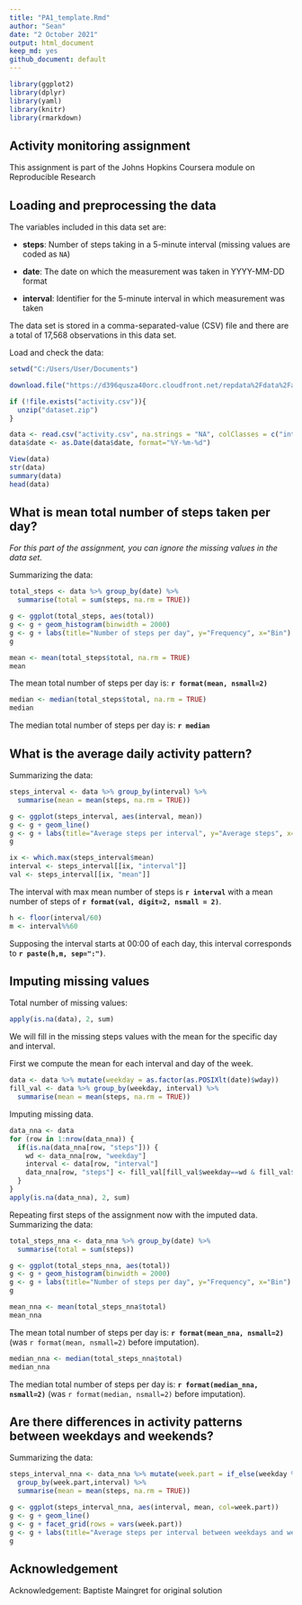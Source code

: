 ---
title: "PA1_template.Rmd"
author: "Sean"
date: "2 October 2021"
output: html_document
keep_md: yes
github_document: default
---

```{r library, echo=FALSE,results='hide',warning=FALSE, message=FALSE}
library(ggplot2)
library(dplyr)
library(yaml)
library(knitr)
library(rmarkdown)
```

## Activity monitoring assignment

This assignment is part of the Johns Hopkins Coursera module on Reproducible Research

## Loading and preprocessing the data

The variables included in this data set are:

* **steps**: Number of steps taking in a 5-minute interval (missing
    values are coded as `NA`)

* **date**: The date on which the measurement was taken in YYYY-MM-DD
    format

* **interval**: Identifier for the 5-minute interval in which
    measurement was taken

The data set is stored in a comma-separated-value (CSV) file and there
are a total of 17,568 observations in this
data set.

Load and check the data:
```{r}
setwd("C:/Users/User/Documents")

download.file("https://d396qusza40orc.cloudfront.net/repdata%2Fdata%2Factivity.zip","C:/Users/User/Documents/dataset.zip")

if (!file.exists("activity.csv")){
  unzip("dataset.zip")
}

data <- read.csv("activity.csv", na.strings = "NA", colClasses = c("integer", "character", "integer"))
data$date <- as.Date(data$date, format="%Y-%m-%d")

View(data)
str(data)
summary(data)
head(data)
```

## What is mean total number of steps taken per day?
*For this part of the assignment, you can ignore the missing values in the data set.*

Summarizing the data:
```{r}
total_steps <- data %>% group_by(date) %>%
  summarise(total = sum(steps, na.rm = TRUE))
```
```{r}
g <- ggplot(total_steps, aes(total))
g <- g + geom_histogram(binwidth = 2000)
g <- g + labs(title="Number of steps per day", y="Frequency", x="Bin")
g
```

```{r}
mean <- mean(total_steps$total, na.rm = TRUE)
mean
```
The mean total number of steps per day is: **`r format(mean, nsmall=2)`**

```{r}
median <- median(total_steps$total, na.rm = TRUE)
median
```
The median total number of steps per day is: **`r median`**

## What is the average daily activity pattern?

Summarizing the data:
```{r}
steps_interval <- data %>% group_by(interval) %>%
  summarise(mean = mean(steps, na.rm = TRUE))
```

```{r}
g <- ggplot(steps_interval, aes(interval, mean))
g <- g + geom_line()
g <- g + labs(title="Average steps per interval", y="Average steps", x="Interval")
g
```

```{r}
ix <- which.max(steps_interval$mean)
interval <- steps_interval[[ix, "interval"]]
val <- steps_interval[[ix, "mean"]]
```

The interval with max mean number of steps is **`r interval`** with a mean number of steps of **`r format(val, digit=2, nsmall = 2)`**.
```{r}
h <- floor(interval/60)
m <- interval%%60
```

Supposing the interval starts at 00:00 of each day, this interval corresponds to **`r paste(h,m, sep=":")`**.

## Imputing missing values

Total number of missing values:
```{r}
apply(is.na(data), 2, sum)
```

We will fill in the missing steps values with the mean for the specific day and interval.

First we compute the mean for each interval and day of the week.
```{r}
data <- data %>% mutate(weekday = as.factor(as.POSIXlt(date)$wday))
fill_val <- data %>% group_by(weekday, interval) %>%
  summarise(mean = mean(steps, na.rm = TRUE))
```

Imputing missing data.
```{r}
data_nna <- data
for (row in 1:nrow(data_nna)) {
  if(is.na(data_nna[row, "steps"])) {
    wd <- data_nna[row, "weekday"]
    interval <- data[row, "interval"]
    data_nna[row, "steps"] <- fill_val[fill_val$weekday==wd & fill_val$interval==interval, "mean"]
  }
}
apply(is.na(data_nna), 2, sum)
```

Repeating first steps of the assignment now with the imputed data.
Summarizing the data:
```{r}
total_steps_nna <- data_nna %>% group_by(date) %>%
  summarise(total = sum(steps))
```
```{r}
g <- ggplot(total_steps_nna, aes(total))
g <- g + geom_histogram(binwidth = 2000)
g <- g + labs(title="Number of steps per day", y="Frequency", x="Bin")
g
```

```{r}
mean_nna <- mean(total_steps_nna$total)
mean_nna
```
The mean total number of steps per day is: **`r format(mean_nna, nsmall=2)`** (was `r format(mean, nsmall=2)` before imputation).

```{r}
median_nna <- median(total_steps_nna$total)
median_nna
```
The median total number of steps per day is: **`r format(median_nna, nsmall=2)`** (was `r format(median, nsmall=2)` before imputation).

## Are there differences in activity patterns between weekdays and weekends?

Summarizing the data:
```{r}
steps_interval_nna <- data_nna %>% mutate(week.part = if_else(weekday %in% c(1,6), "Weekend", "Weekdays")) %>%
  group_by(week.part,interval) %>%
  summarise(mean = mean(steps, na.rm = TRUE))
```


```{r}
g <- ggplot(steps_interval_nna, aes(interval, mean, col=week.part))
g <- g + geom_line()
g <- g + facet_grid(rows = vars(week.part))
g <- g + labs(title="Average steps per interval between weekdays and week", y="Average steps", x="Interval")
g
```


## Acknowledgement
Acknowledgement:  Baptiste Maingret for original solution